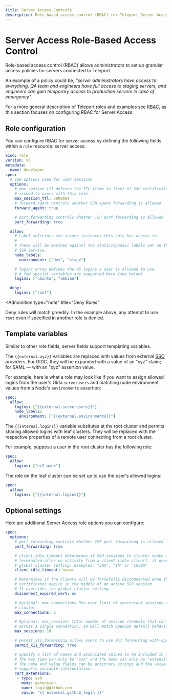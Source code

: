 ```yaml
---
title: Server Access Controls
description: Role-based access control (RBAC) for Teleport Server Access.
---
```


# Server Access Role-Based Access Control

Role-based access control (RBAC) allows administrators to set up
granular access policies for servers connected to Teleport.

An example of a policy could be, *"server administrators have access to
everything, QA team and engineers have full access to staging servers, and
engineers can gain temporary access to production servers in case of
emergency"*.

For a more general description of Teleport roles and examples see [RBAC](../access-controls/introduction.mdx), as
this section focuses on configuring RBAC for Server Access.

## Role configuration

You can configure RBAC for server access by defining the following fields within a `role` resource:
server access:

```yaml
kind: role
version: v5
metadata:
  name: developer
spec:
  # SSH options used for user sessions
  options:
    # max_session_ttl defines the TTL (time to live) of SSH certificates
    # issued to users with this role.
    max_session_ttl: 30h0m0s
    # forward_agent controls whether SSH agent forwarding is allowed
    forward_agent: true

    # port_forwarding controls whether TCP port forwarding is allowed
    port_forwarding: true

  allow:
    # Label selectors for server instances this role has access to.
    #
    # These will be matched against the static/dynamic labels set on the
    # SSH Service.
    node_labels:
      environment: ["dev", "stage"]

    # logins array defines the OS logins a user is allowed to use.
    # A few special variables are supported here (see below)
    logins: ["ubuntu", "debian"]

  deny:
    logins: ["root"]
```

<Admonition
  type="note"
  title="Deny Rules"
>
  Deny rules will match greedily. In the example above, any attempt to use `root`
  even if specified in another role is denied.
</Admonition>


## Template variables

Similar to other role fields, server fields support templating variables.

The `{{external.xyz}}` variables are replaced with values from external [SSO](../enterprise/sso.mdx)
providers. For OIDC, they will be expanded with a value of an "xyz" claim; for
SAML — with an "xyz" assertion value.

For example, here is what a role may look like if you want to assign allowed
logins from the user's Okta `serverusers` and matching node environment values
from a Node's `environments` assertion:

```yaml
spec:
  allow:
    logins: ["{{external.serverusers}}"]
    node_labels:
      environment: ["{{external.environments}}"]
```

The `{{internal.logins}}` variable subsitutes at the root cluster and permits sharing
allowed logins with leaf clusters. They will be replaced
with the respective properties of a remote user connecting from a root cluster.

For example, suppose a user in the root cluster has the following role:

```yaml
spec:
  allow:
    logins: ["ec2-user"]
```

The role on the leaf cluster can be set up to use the user's allowed logins:

```yaml
spec:
  allow:
    logins: ["{{internal.logins}}"]
```

## Optional settings

Here are additional Server Access role options you can configure:


```yaml
spec:
  options:
    # port_forwarding controls whether TCP port forwarding is allowed
    port_forwarding: true

    # client_idle_timeout determines if SSH sessions to cluster nodes are forcefully
    # terminated after no activity from a client (idle client). it overrides the
    # global cluster setting. examples: "30m", "1h" or "1h30m"
    client_idle_timeout: never

    # Determines if the clients will be forcefully disconnected when their
    # certificates expire in the middle of an active SSH session.
    # It overrides the global cluster setting.
    disconnect_expired_cert: no

    # Optional: max_connections Per-user limit of concurrent sessions within a
    # cluster.
    max_connections: 2

    # Optional: max_sessions total number of session channels that can be established
    # across a single connection. 10 will match OpenSSH default behavior.
    max_sessions: 10

    # permit_x11_forwarding allows users to use X11 forwarding with openssh clients and servers through the proxy
    permit_x11_forwarding: true

    # Specify a list of names and associated values to be included in user SSH keys.
    # The key type can only be "ssh" and the mode can only be "extension".
    # The name and value fields can be arbitrary strings and the value field
    # supports variable interpolation.
    cert_extensions:
     - type: ssh
       mode: extension
       name: login@github.com
       value: "{{ external.github_login }}"
```
